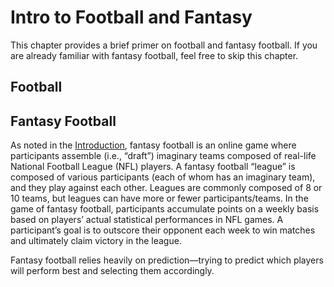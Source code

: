 # Intro to Football and Fantasy {#sec-introFantasy}

This chapter provides a brief primer on football and fantasy football.
If you are already familiar with fantasy football, feel free to skip this chapter.

## Football {#sec-football}

## Fantasy Football {#sec-fantasyFootball}

As noted in the [Introduction](intro.qmd), fantasy football is an online game where participants assemble (i.e., "draft") imaginary teams composed of real-life National Football League (NFL) players.
A fantasy football "league" is composed of various participants (each of whom has an imaginary team), and they play against each other.
Leagues are commonly composed of 8 or 10 teams, but leagues can have more or fewer participants/teams.
In the game of fantasy football, participants accumulate points on a weekly basis based on players' actual statistical performances in NFL games.
A participant's goal is to outscore their opponent each week to win matches and ultimately claim victory in the league.

Fantasy football relies heavily on prediction—trying to predict which players will perform best and selecting them accordingly.
